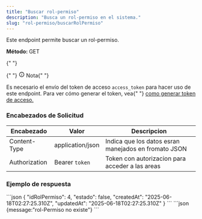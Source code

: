 ```yaml
---
title: "Buscar rol-permiso"
description: "Busca un rol-permiso en el sistema."
slug: "rol-permiso/buscarRolPermiso"
---
```



Este endpoint permite buscar un rol-permiso.

<p>
  <strong>Método: </strong>
  <span class="sl-badge success small astro-avdet4wd">GET</span>
</p>

<Tabs>
  <TabItem label="Endpoint">
    <ApiEndpoint url={`${API_BASE_URL}/rol-permiso/:idRolPermiso`} />
  </TabItem>
</Tabs>

<aside aria-label="Nota" class="starlight-aside starlight-aside--note">
  {" "}
  <p class="starlight-aside__title" aria-hidden="true">
    {" "}
    <svg
      aria-hidden="true"
      class="starlight-aside__icon astro-c6vsoqas"
      width="16"
      height="16"
      viewBox="0 0 24 24"
      fill="currentColor"
      style="--sl-icon-size: 1em;"
    >
      <path d="M12 11a1 1 0 0 0-1 1v4a1 1 0 0 0 2 0v-4a1 1 0 0 0-1-1Zm.38-3.92a1 1 0 0 0-.76 0 1 1 0 0 0-.33.21 1.15 1.15 0 0 0-.21.33 1 1 0 0 0 .21 1.09c.097.088.209.16.33.21A1 1 0 0 0 13 8a1.05 1.05 0 0 0-.29-.71 1 1 0 0 0-.33-.21ZM12 2a10 10 0 1 0 0 20 10 10 0 0 0 0-20Zm0 18a8 8 0 1 1 0-16.001A8 8 0 0 1 12 20Z"></path>
    </svg>
    Nota{" "}
  </p>
  Es necesario el envío del token de acceso <code>access_token</code> para hacer
  uso de este endpoint. Para ver cómo generar el token, vea{" "}
  <a href="/usuarios/login">como generar token de acceso.</a>
</aside>

<h3>Encabezados de Solicitud</h3>

| Encabezado    | Valor            | Descripcion                                          |
| ------------- | ---------------- | ---------------------------------------------------- |
| Content-Type  | application/json | Indica que los datos esran manejados en fromato JSON |
| Authorization | Bearer `token`   | Token con autorizacion para acceder a las areas      |

<h3>Ejemplo de respuesta</h3>

<Tabs>
  <TabItem label="Status 200">
  ```json
{
    "idRolPermiso": 4,
    "estado": false,
    "createdAt": "2025-06-18T02:27:25.310Z",
    "updatedAt": "2025-06-18T02:27:25.310Z"
}
```
  </TabItem>

  <TabItem label="Status 404">
  ```json
  {message:"rol-Permiso no existe"}
  ```
  </TabItem>
</Tabs>
